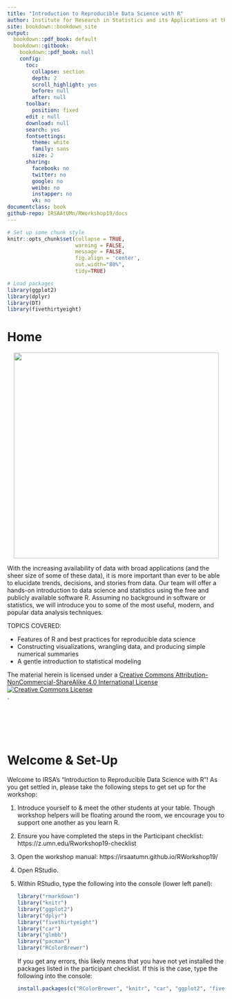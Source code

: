 ```yaml
--- 
title: "Introduction to Reproducible Data Science with R"
author: Institute for Research in Statistics and its Applications at the University of Minnesota
site: bookdown::bookdown_site
output: 
  bookdown::pdf_book: default
  bookdown::gitbook:
    bookdown::pdf_book: null
    config:
      toc:
        collapse: section
        depth: 2
        scroll_highlight: yes
        before: null
        after: null
      toolbar:
        position: fixed
      edit : null
      download: null
      search: yes
      fontsettings:
        theme: white
        family: sans
        size: 2
      sharing:
        facebook: no
        twitter: no
        google: no
        weibo: no
        instapper: no
        vk: no  
documentclass: book
github-repo: IRSAAtUMn/RWorkshop19/docs
---
```



```r
# Set up some chunk style
knitr::opts_chunk$set(collapse = TRUE, 
                      warning = FALSE,
                      message = FALSE,
                      fig.align = 'center', 
                      out.width="80%", 
                      tidy=TRUE)

# Load packages
library(ggplot2)
library(dplyr)
library(DT)
library(fivethirtyeight)
```


#  Home {-}





<center>
<div class="image">
<img src="images/data-transfer-vector.jpg" style="width: 475px"/>
</div>
</center>

With the increasing availability of data with broad applications (and the sheer size of some of these data), it is more important than ever to be able to elucidate trends, decisions, and stories from data. Our team will offer a hands-on introduction to data science and statistics using the free and publicly available software R. Assuming no background in software or statistics, we will introduce you to some of the most useful, modern, and popular data analysis techniques.



TOPICS COVERED:

* Features of R and best practices for reproducible data science
* Constructing visualizations, wrangling data, and producing simple numerical summaries
* A gentle introduction to statistical modeling


The material herein is licensed under a <a rel="license" href="http://creativecommons.org/licenses/by-nc-sa/4.0/">Creative Commons Attribution-NonCommercial-ShareAlike 4.0 International License<br /><img alt="Creative Commons License" style="border-width:0" src="https://i.creativecommons.org/l/by-nc-sa/4.0/88x31.png" /></a><br /></a>.
<br>


\
\
\
\


# Welcome & Set-Up {-}

Welcome to IRSA's "Introduction to Reproducible Data Science with R"!  As you get settled in, please take the following steps to get set up for the workshop:

1. Introduce yourself to & meet the other students at your table.  Though workshop helpers will be floating around the room, we encourage you to support one another as you learn R.    

2. Ensure you have completed the steps in the Participant checklist: https://z.umn.edu/Rworkshop19-checklist

3. Open the workshop manual: https://irsaatumn.github.io/RWorkshop19/    

4. Open RStudio.    

5. Within RStudio, type the following into the console (lower left panel):

    ```r
    library("rmarkdown")
    library("knitr")
    library("ggplot2")
    library("dplyr")
    library("fivethirtyeight")
    library("car")
    library("glmbb")
    library("pacman")
    library("RColorBrewer")
    ```
    
    If you get any errors, this likely means that you have not yet installed the packages listed in the participant checklist.  If this is the case, type the following into the console:    
    
    ```r
    install.packages(c("RColorBrewer", "knitr", "car", "ggplot2", "fivethirtyeight", "glmbb", "pacman", "rmarkdown", "dplyr"))
    ```
    

